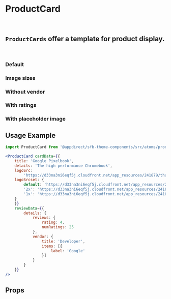

<Meta title="Atoms/Product Card" component={ProductCard} />

# ProductCard
<br />

## `ProductCards` offer a template for product display.
<br />

### Default
<Canvas>
    <Story name="Default">
        <ProductCard cardData={productCardMock} reviewData={relatedContentMock} />
    </Story>
</Canvas>

### Image sizes
<Canvas>
    <Story name="Image sizes">
        <div style={{ margin: '50px 0' }}>
            <ProductCard
                cardData={{ ...productCardMock, size: LARGE.value }}
                settings={
                    {
                        productNameSize: XSMALL.value,
                        descTextSize: XSMALL.value
                    }
                }
            />
        </div>
        <div style={{ margin: '50px 0' }}>
            <ProductCard
                cardData={{ ...productCardMock, size: MEDIUM.value }}
                settings={
                    {
                        productNameSize: XSMALL.value,
                        descTextSize: XSMALL.value
                    }
                }
            />
        </div>
        <div style={{ margin: '50px 0' }}>
            <ProductCard
                cardData={{ ...productCardMock, size: SMALL.value }}
                settings={
                    {
                        productNameSize: XSMALL.value,
                        descTextSize: XSMALL.value
                    }
                }
            />
        </div>
    </Story>
</Canvas>

### Without vendor
<Canvas>
    <Story name="Without vendor">
        <ProductCard
            cardData={productCardMock}
            reviewData={
                {
                    details: {
                        ...relatedContentMock.details,
                        vendor: {}
                    }
                }
            }
        />
    </Story>
</Canvas>

### With ratings
<Canvas>
    <Story name="With ratings">
        <ProductCard
            cardData={productCardMock}
            reviewData={relatedContentMock}
            settings={
                {
                    showRatings: true
                }
            }
        />
    </Story>
</Canvas>

### With placeholder image
<Canvas>
    <Story name="With placeholder image">
        <ProductCard cardData={productCardMockWithoutLogo} reviewData={relatedContentMock} />
    </Story>
</Canvas>


## Usage Example
```jsx
import ProductCard from '@appdirect/sfb-theme-components/src/atoms/product-card/ProductCard';

<ProductCard cardData={{
    title: 'Google Pixelbook',
    details: 'The high performance Chromebook',
    logoSrc:
        'https://d33na3ni6eqf5j.cloudfront.net/app_resources/241879/thumbs_64/image1966147977002842893.png',
    logoSrcset: {
        default: 'https://d33na3ni6eqf5j.cloudfront.net/app_resources/241879/thumbs_64/image1966147977002842893.png',
        '2x': 'https://d33na3ni6eqf5j.cloudfront.net/app_resources/241879/thumbs_64/image1966147977002842893-2x.png',
        '1x': 'https://d33na3ni6eqf5j.cloudfront.net/app_resources/241879/thumbs_64/image1966147977002842893.png'
    }
    }}
    reviewData={{
        details: {
            reviews: {
                rating: 4,
                numRatings: 25
            },
            vendor: {
                title: 'Developer',
                items: [{
                    label: 'Google'
                }]
            }
        }
    }}
/>
```

## Props
<ArgsTable of={ProductCard} />
